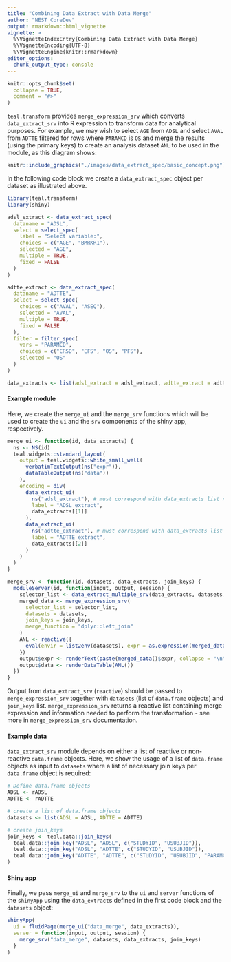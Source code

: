 ```yaml
---
title: "Combining Data Extract with Data Merge"
author: "NEST CoreDev"
output: rmarkdown::html_vignette
vignette: >
  %\VignetteIndexEntry{Combining Data Extract with Data Merge}
  %\VignetteEncoding{UTF-8}
  %\VignetteEngine{knitr::rmarkdown}
editor_options:
  chunk_output_type: console
---
```


```r
knitr::opts_chunk$set(
  collapse = TRUE,
  comment = "#>"
)
```

`teal.transform` provides `merge_expression_srv` which converts `data_extract_srv` into R expression to transform data
for analytical purposes. For example, we may wish to select `AGE` from `ADSL` and select `AVAL` from `ADTTE` filtered
for rows where `PARAMCD` is `OS` and merge the results (using the primary keys) to create an analysis dataset
`ANL` to be used in the module, as this diagram shows:

```r
knitr::include_graphics("./images/data_extract_spec/basic_concept.png")
```

In the following code block we create a `data_extract_spec` object per dataset as illustrated above.

```r
library(teal.transform)
library(shiny)

adsl_extract <- data_extract_spec(
  dataname = "ADSL",
  select = select_spec(
    label = "Select variable:",
    choices = c("AGE", "BMRKR1"),
    selected = "AGE",
    multiple = TRUE,
    fixed = FALSE
  )
)

adtte_extract <- data_extract_spec(
  dataname = "ADTTE",
  select = select_spec(
    choices = c("AVAL", "ASEQ"),
    selected = "AVAL",
    multiple = TRUE,
    fixed = FALSE
  ),
  filter = filter_spec(
    vars = "PARAMCD",
    choices = c("CRSD", "EFS", "OS", "PFS"),
    selected = "OS"
  )
)

data_extracts <- list(adsl_extract = adsl_extract, adtte_extract = adtte_extract)
```

#### Example module

Here, we create the `merge_ui` and the `merge_srv` functions which will be used to create the `ui` and the `srv`
components of the shiny app, respectively.

```r
merge_ui <- function(id, data_extracts) {
  ns <- NS(id)
  teal.widgets::standard_layout(
    output = teal.widgets::white_small_well(
      verbatimTextOutput(ns("expr")),
      dataTableOutput(ns("data"))
    ),
    encoding = div(
      data_extract_ui(
        ns("adsl_extract"), # must correspond with data_extracts list names
        label = "ADSL extract",
        data_extracts[[1]]
      ),
      data_extract_ui(
        ns("adtte_extract"), # must correspond with data_extracts list names
        label = "ADTTE extract",
        data_extracts[[2]]
      )
    )
  )
}

merge_srv <- function(id, datasets, data_extracts, join_keys) {
  moduleServer(id, function(input, output, session) {
    selector_list <- data_extract_multiple_srv(data_extracts, datasets, join_keys)
    merged_data <- merge_expression_srv(
      selector_list = selector_list,
      datasets = datasets,
      join_keys = join_keys,
      merge_function = "dplyr::left_join"
    )
    ANL <- reactive({
      eval(envir = list2env(datasets), expr = as.expression(merged_data()$expr))
    })
    output$expr <- renderText(paste(merged_data()$expr, collapse = "\n"))
    output$data <- renderDataTable(ANL())
  })
}
```

Output from `data_extract_srv` (`reactive`) should be passed to `merge_expression_srv` together with `datasets`
(list of `data.frame` objects) and `join_keys` list. `merge_expression_srv` returns a reactive list containing merge expression and information needed to perform the transformation - see more in `merge_expression_srv` documentation.

#### Example data

`data_extract_srv` module depends on either a list of reactive or non-reactive `data.frame` objects. Here, we show the
usage of a list of `data.frame` objects as input to `datasets`
where a list of necessary join keys per `data.frame` object is required:


```r
# Define data.frame objects
ADSL <- rADSL
ADTTE <- rADTTE

# create a list of data.frame objects
datasets <- list(ADSL = ADSL, ADTTE = ADTTE)

# create join_keys
join_keys <- teal.data::join_keys(
  teal.data::join_key("ADSL", "ADSL", c("STUDYID", "USUBJID")),
  teal.data::join_key("ADSL", "ADTTE", c("STUDYID", "USUBJID")),
  teal.data::join_key("ADTTE", "ADTTE", c("STUDYID", "USUBJID", "PARAMCD"))
)
```

#### Shiny app

Finally, we pass `merge_ui` and `merge_srv` to the `ui` and `server` functions of the `shinyApp`
using the `data_extract`s defined in the first code block and the `datasets` object:

```r
shinyApp(
  ui = fluidPage(merge_ui("data_merge", data_extracts)),
  server = function(input, output, session) {
    merge_srv("data_merge", datasets, data_extracts, join_keys)
  }
)
```
